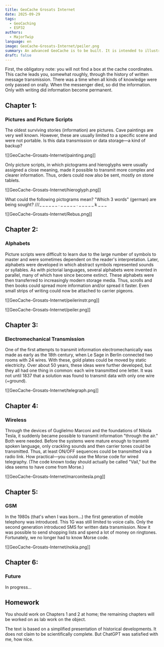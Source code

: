 ```yaml
---
title: GeoCache Grosats Internet
date: 2025-09-29
tags:
  - GeoCaching
  - ESP32
authors:
  - MajorTwip
language: en
image: GeoCache-Grosats-Internet/peiler.png
summary: An advanced GeoCache is to be built. It is intended to illustrate the evolution of data transmission.
draft: false
---
```

First, the obligatory note: you will not find a box at the cache coordinates.
This cache leads you, somewhat roughly, through the history of written message transmission. There was a time when all kinds of knowledge were only passed on orally. When the messenger died, so did the information. Only with writing did information become permanent.

## Chapter 1:
### Pictures and Picture Scripts
The oldest surviving stories (information) are pictures. Cave paintings are very well known. However, these are usually limited to a specific scene and were not portable. Is this data transmission or data storage—a kind of backup?

![[GeoCache-Grosats-Internet/painting.png]]

Only picture scripts, in which pictograms and hieroglyphs were usually assigned a close meaning, made it possible to transmit more complex and clearer information. Thus, orders could now also be sent, mostly on stone tablets.

![[GeoCache-Grosats-Internet/hieroglyph.png]]

What could the following pictograms mean? "Which 3 words" (german) are being sought?
///_ _ _ _ _ _  .  _ _ _ _ _  .  _ _ _ _ _ k _ _ _ 

![[GeoCache-Grosats-Internet/Rebus.png]]

## Chapter 2: 
### Alphabets
Picture scripts were difficult to learn due to the large number of symbols to master and were sometimes dependent on the reader's interpretation. Later, alphabets were developed in which abstract symbols represented sounds or syllables. As with pictorial languages, several alphabets were invented in parallel, many of which have since become extinct. These alphabets were then transferred to increasingly modern storage media. Thus, scrolls and then books could spread more information and/or spread it faster. Even small strips of writing could now be attached to carrier pigeons.

![[GeoCache-Grosats-Internet/peilerinstr.png]]

![[GeoCache-Grosats-Internet/peiler.png]]

## Chapter 3:
### Electromechanical Transmission

One of the first attempts to transmit information electromechanically was made as early as the 18th century, when Le Sage in Berlin connected two rooms with 24 wires. With these, gold plates could be moved by static electricity. Over about 50 years, these ideas were further developed, but they all had one thing in common: each wire transmitted one letter. It was not until 1837 that a solution was found to transmit data with only one wire (+ground).

![[GeoCache-Grosats-Internet/telegraph.png]] 

## Chapter 4:
### Wireless
Through the devices of Guglielmo Marconi and the foundations of Nikola Tesla, it suddenly became possible to transmit information "through the air." Both were needed. Before the systems were mature enough to transmit spoken language, only crackling sounds and then carrier tones could be transmitted. Thus, at least ON/OFF sequences could be transmitted via a radio link. How practical—you could use the Morse code for wired telegraphy. (The code known today should actually be called "Vail," but the idea seems to have come from Morse.)

![[GeoCache-Grosats-Internet/marconitesla.png]]

## Chapter 5:
### GSM
In the 1980s (that's when I was born...) the first generation of mobile telephony was introduced. This 1G was still limited to voice calls. Only the second generation introduced SMS for written data transmission. Now it was possible to send shopping lists and spend a lot of money on ringtones. Fortunately, we no longer had to know Morse code.

![[GeoCache-Grosats-Internet/nokia.png]]

## Chapter 6:
### Future
In progress...

## Homework
You should work on Chapters 1 and 2 at home; the remaining chapters will be worked on as lab work on the object.

The text is based on a simplified presentation of historical developments. It does not claim to be scientifically complete. But ChatGPT was satisfied with me, how nice.